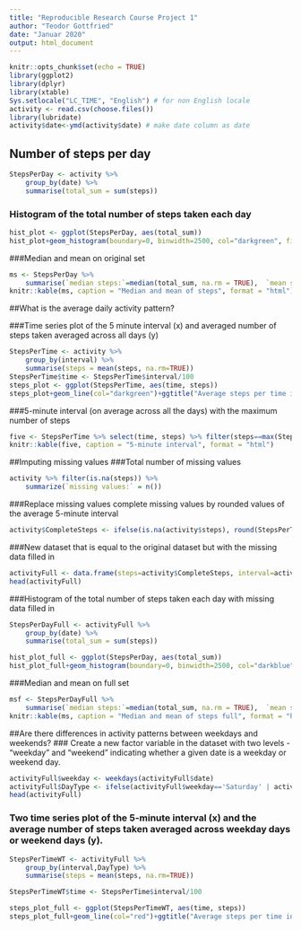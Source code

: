 ---
title: "Reproducible Research Course Project 1"
author: "Teodor Gottfried"
date: "Januar 2020"
output: html_document
---

```{r setup, include=TRUE}
knitr::opts_chunk$set(echo = TRUE)
library(ggplot2)
library(dplyr)
library(xtable)
Sys.setlocale("LC_TIME", "English") # for non English locale 
activity <- read.csv(choose.files())
library(lubridate)
activity$date<-ymd(activity$date) # make date column as date
```
    
## Number of steps per day

```{r sum n steps}
StepsPerDay <- activity %>% 
    group_by(date) %>% 
    summarise(total_sum = sum(steps))
```
     
### Histogram of the total number of steps taken each day


```{r histogram steps}
hist_plot <- ggplot(StepsPerDay, aes(total_sum))
hist_plot+geom_histogram(boundary=0, binwidth=2500, col="darkgreen", fill="green")+ggtitle("Histogram of steps per day")+xlab("Steps")+ylab("Frequency")+theme(plot.title = element_text(face="bold", size=12))+scale_x_continuous(breaks=seq(0,25000,2500))+scale_y_continuous(breaks=seq(0,18,2))
```
     
###Median and mean on original set
```{r median and mean}
ms <- StepsPerDay %>% 
    summarise(`median steps:`=median(total_sum, na.rm = TRUE),  `mean steps:`=mean(total_sum, na.rm = TRUE))
knitr::kable(ms, caption = "Median and mean of steps", format = "html")

```
     
##What is the average daily activity pattern?
   
###Time series plot of the 5 minute interval (x) and averaged number of steps taken averaged across all days (y)
```{r plot steps}
StepsPerTime <- activity %>% 
    group_by(interval) %>% 
    summarise(steps = mean(steps, na.rm=TRUE))
StepsPerTime$time <- StepsPerTime$interval/100
steps_plot <- ggplot(StepsPerTime, aes(time, steps))
steps_plot+geom_line(col="darkgreen")+ggtitle("Average steps per time interval")+xlab("Time")+ylab("Steps")
```
     
###5-minute interval (on average across all the days) with the maximum number of steps
```{r five min inter}
five <- StepsPerTime %>% select(time, steps) %>% filter(steps==max(StepsPerTime$steps))
knitr::kable(five, caption = "5-minute interval", format = "html")
```
##Imputing missing values
###Total number of missing values
```{r total n na}
activity %>% filter(is.na(steps)) %>% 
    summarize(`missing values:` = n())
```
     
###Replace missing values 
complete missing values by rounded values of the average 5-minute interval
```{r mis value}
activity$CompleteSteps <- ifelse(is.na(activity$steps), round(StepsPerTime$steps[match(activity$interval, StepsPerTime$interval)],0), activity$steps)
```
      
###New dataset that is equal to the original dataset but with the missing data filled in
```{r full set}
activityFull <- data.frame(steps=activity$CompleteSteps, interval=activity$interval, date=activity$date)
head(activityFull)

```
###Histogram of the total number of steps taken each day with missing data filled in
```{r data full}
StepsPerDayFull <- activityFull %>% 
    group_by(date) %>% 
    summarise(total_sum = sum(steps))
```
     
```{r histogram full}
hist_plot_full <- ggplot(StepsPerDay, aes(total_sum))
hist_plot_full+geom_histogram(boundary=0, binwidth=2500, col="darkblue", fill="blue")+ggtitle("Histogram of steps per day")+xlab("Steps")+ylab("Frequency")+theme(plot.title = element_text(face="bold", size=12))+scale_x_continuous(breaks=seq(0,25000,2500))+scale_y_continuous(breaks=seq(0,18,2))
```
   
###Median and mean on full set
```{r}
msf <- StepsPerDayFull %>% 
    summarise(`median steps:`=median(total_sum, na.rm = TRUE),  `mean steps:`=mean(total_sum, na.rm = TRUE))
knitr::kable(ms, caption = "Median and mean of steps full", format = "html")
```

##Are there differences in activity patterns between weekdays and weekends?
### Create a new factor variable in the dataset with two levels - “weekday” and “weekend” indicating whether a given date is a weekday or weekend day.
```{r new factor}
activityFull$weekday <- weekdays(activityFull$date)
activityFull$DayType <- ifelse(activityFull$weekday=='Saturday' | activityFull$weekday=='Sunday', 'weekend','weekday')
head(activityFull)
```
     
### Two time series plot of the 5-minute interval (x) and the average number of steps taken averaged across weekday days or weekend days (y).
```{r plot steps full}

StepsPerTimeWT <- activityFull %>% 
    group_by(interval,DayType) %>% 
    summarise(steps = mean(steps, na.rm=TRUE))

StepsPerTimeWT$time <- StepsPerTime$interval/100

steps_plot_full <- ggplot(StepsPerTimeWT, aes(time, steps))
steps_plot_full+geom_line(col="red")+ggtitle("Average steps per time interval: weekdays vs. weekends")+xlab("Time")+ylab("Steps")+theme(plot.title = element_text(size=12))+facet_grid(DayType ~ .)
```

